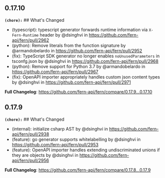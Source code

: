 ## 0.17.10
**`(chore):`** ## What's Changed
* (typescript): typescript generator forwards runtime information via `X-Fern-Runtime` header by @dsinghvi in https://github.com/fern-api/fern/pull/2962
* (python): Remove literals from the function signature by @armandobelardo in https://github.com/fern-api/fern/pull/2952
* (fix): TypeScript SDK generator no longer enables `noUnusedParameters` in tsconfg.json by @dsinghvi in https://github.com/fern-api/fern/pull/2968
* (python): Remove support for Python 3.7  by @armandobelardo in https://github.com/fern-api/fern/pull/2967
* (fix): OpenAPI importer appropriately handles custom json content types by @dsinghvi in https://github.com/fern-api/fern/pull/2971


**Full Changelog**: https://github.com/fern-api/fern/compare/0.17.9...0.17.10

## 0.17.9
**`(chore):`** ## What's Changed
* (internal): initialize csharp AST by @dsinghvi in https://github.com/fern-api/fern/pull/2938
* (feature): go generator supports whitelabelling by @dsinghvi in https://github.com/fern-api/fern/pull/2953
* (feature): OpenAPI importer handles extending undiscriminated unions if they are objects by @dsinghvi in https://github.com/fern-api/fern/pull/2956


**Full Changelog**: https://github.com/fern-api/fern/compare/0.17.8...0.17.9

